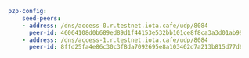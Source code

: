 ```yaml
    p2p-config:
        seed-peers:
        - address: /dns/access-0.r.testnet.iota.cafe/udp/8084
          peer-id: 46064108d0b689ed89d1f44153e532bb101ce8f8ca3a3d01ab991d4dea122cfc
        - address: /dns/access-1.r.testnet.iota.cafe/udp/8084
          peer-id: 8ffd25fa4e86c30c3f8da7092695e8a103462d7a213b815d77d6da7f0a2a52f5
```